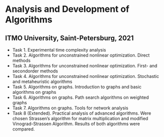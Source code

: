 # Analysis and Development of Algorithms

## ITMO University, Saint-Petersburg, 2021

* Task 1. Experimental time complexity analysis
* Task 2. Algorithms for unconstrained nonlinear optimization. Direct methods
* Task 3. Algorithms for unconstrained nonlinear optimization. First- and secondorder methods
* Task 4. Algorithms for unconstrained nonlinear optimization. Stochastic and metaheuristic algorithms
* Task 5. Algorithms on graphs. Introduction to graphs and basic algorithms on graphs
* Task 6. Algorithms on graphs. Path search algorithms on weighted graphs
* Task 7. Algorithms on graphs. Tools for network analysis
* Task 8 (Extended). Practical analysis of advanced algorithms. Were chosen Strassen’s algorithm for matrix multiplication and modified Vinograd-Strassen Algorithm. Results of both algorithms were compared.


